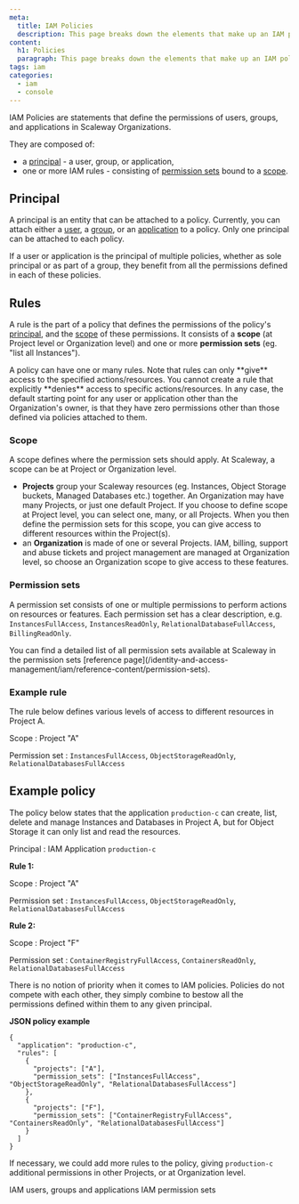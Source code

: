 ```yaml
---
meta:
  title: IAM Policies
  description: This page breaks down the elements that make up an IAM policy and shows you how to use them.
content:
  h1: Policies
  paragraph: This page breaks down the elements that make up an IAM policy and shows you how to use them.
tags: iam
categories: 
  - iam
  - console
---
```


IAM Policies are statements that define the permissions of users, groups, and applications in Scaleway Organizations.

They are composed of:

- a [principal](#principal) - a user, group, or application,
- one or more IAM rules - consisting of [permission sets](#permission-sets) bound to a [scope](#scope).

<Lightbox src="scaleway-iam-policy.webp" alt="" />

## Principal

A principal is an entity that can be attached to a policy. Currently, you can attach either a [user](/identity-and-access-management/iam/reference-content/users-groups-and-applications/#users), a [group](/identity-and-access-management/iam/reference-content/users-groups-and-applications/#groups), or an [application](/identity-and-access-management/iam/reference-content/users-groups-and-applications/#applications) to a policy. Only one principal can be attached to each policy.

<Message type="tip">
  If a user or application is the principal of multiple policies, whether as sole principal or as part of a group, they benefit from all the permissions defined in each of these policies.
</Message>

## Rules

A rule is the part of a policy that defines the permissions of the policy's [principal](/identity-and-access-management/iam/concepts/#principal), and the [scope](/identity-and-access-management/iam/concepts/#scope) of these permissions. It consists of a **scope** (at Project level or Organization level) and one or more **permission sets** (eg. "list all Instances").

<Lightbox src="scaleway-iam-policy-example.webp" alt="" />

<Message type="note">
  A policy can have one or many rules. Note that rules can only **give** access to the specified actions/resources. You cannot create a rule that explicitly **denies** access to specific actions/resources. In any case, the default starting point for any user or application other than the Organization's owner, is that they have zero permissions other than those defined via policies attached to them.
</Message>

### Scope

A scope defines where the permission sets should apply. At Scaleway, a scope can be at Project or Organization level.

  - **Projects** group your Scaleway resources (eg. Instances, Object Storage buckets, Managed Databases etc.) together. An Organization may have many Projects, or just one default Project. If you choose to define scope at Project level, you can select one, many, or all Projects. When you then define the permission sets for this scope, you can give access to different resources within the Project(s).
  - an **Organization** is made of one or several Projects. IAM, billing, support and abuse tickets and project management are managed at Organization level, so choose an Organization scope to give access to these features.

### Permission sets

A permission set consists of one or multiple permissions to perform actions on resources or features. Each permission set has a clear description, e.g. `InstancesFullAccess`, `InstancesReadOnly`, `RelationalDatabaseFullAccess`, `BillingReadOnly`.

<Message type="note">
  You can find a detailed list of all permission sets available at Scaleway in the permission sets [reference page](/identity-and-access-management/iam/reference-content/permission-sets).
</Message>

### Example rule

The rule below defines various levels of access to different resources in Project A.

Scope
: Project "A"

Permission set
: `InstancesFullAccess`, `ObjectStorageReadOnly`, `RelationalDatabasesFullAccess`

## Example policy

The policy below states that the application `production-c` can create, list, delete and manage Instances and Databases in Project A, but for Object Storage it can only list and read the resources.

Principal
: IAM Application `production-c`

**Rule 1:**

Scope
: Project "A"

Permission set
: `InstancesFullAccess`, `ObjectStorageReadOnly`, `RelationalDatabasesFullAccess`

**Rule 2:**

Scope
: Project "F"

Permission set
: `ContainerRegistryFullAccess`, `ContainersReadOnly`, `RelationalDatabasesFullAccess`

<Message type="note">
  There is no notion of priority when it comes to IAM policies. Policies do not compete with each other, they simply combine to bestow all the permissions defined within them to any given principal.
</Message>

**JSON policy example** 

```
{
  "application": "production-c",
  "rules": [
    {
      "projects": ["A"],
      "permission_sets": ["InstancesFullAccess", "ObjectStorageReadOnly", "RelationalDatabasesFullAccess"]
    },
    {
      "projects": ["F"],
      "permission_sets": ["ContainerRegistryFullAccess", "ContainersReadOnly", "RelationalDatabasesFullAccess"]
    }
  ]
}
```

If necessary, we could add more rules to the policy, giving `production-c` additional permissions in other Projects, or at Organization level.


<Navigation title="See Also">
  <PreviousButton to="/identity-and-access-management/iam/reference-content/users-groups-and-applications">IAM users, groups and applications</PreviousButton>
  <NextButton to="/identity-and-access-management/iam/reference-content/permission-sets/">IAM permission sets</NextButton>
</Navigation>